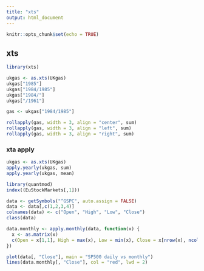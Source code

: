 ```yaml
---
title: "xts"
output: html_document
---
```


```r
knitr::opts_chunk$set(echo = TRUE)
```

## xts

```r
library(xts)

ukgas <- as.xts(UKgas)
ukgas["1985"]
ukgas["1984/1985"]
ukgas["1984/"]
ukgas["/1961"]

gas <- ukgas["1984/1985"]

rollapply(gas, width = 3, align = "center", sum)
rollapply(gas, width = 3, align = "left", sum)
rollapply(gas, width = 3, align = "right", sum)
```

### xta apply

```r
ukgas <- as.xts(UKgas)
apply.yearly(ukgas, sum)
apply.yearly(ukgas, mean)
```

```r
library(quantmod)
index((EuStockMarkets[,1]))

data <- getSymbols("^GSPC", auto.assign = FALSE)
data <- data[,c(1,2,3,4)]
colnames(data) <- c("Open", "High", "Low", "Close")
class(data)

data.monthly <- apply.monthly(data, function(x) {
  x <- as.matrix(x)
  c(Open = x[1,1], High = max(x), Low = min(x), Close = x[nrow(x), ncol(x)])
})

plot(data[, "Close"], main = "SP500 daily vs monthly")
lines(data.monthly[, "Close"], col = "red", lwd = 2)
```
